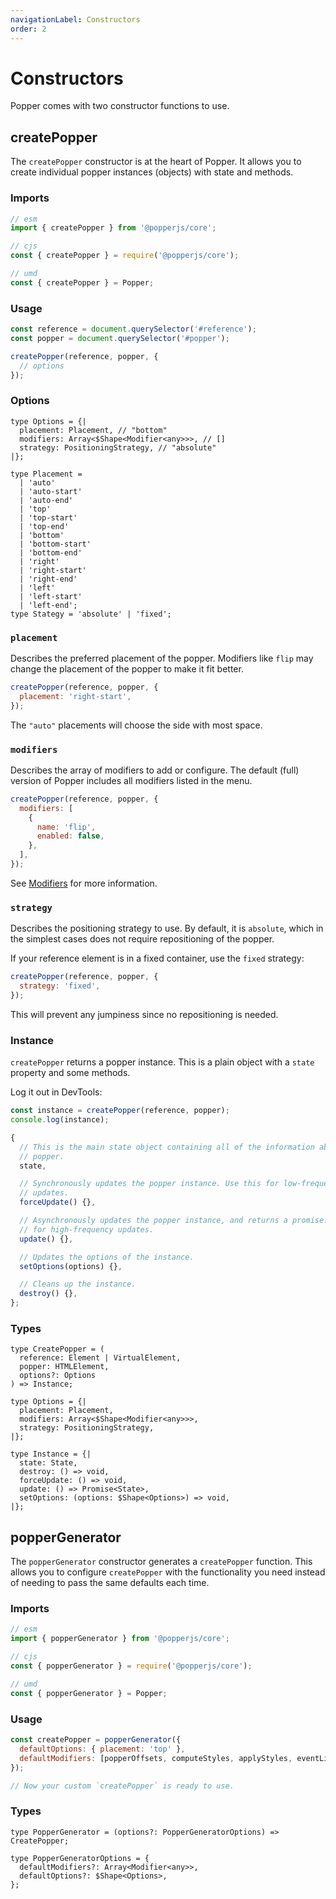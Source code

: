```yaml
---
navigationLabel: Constructors
order: 2
---
```


# Constructors

Popper comes with two constructor functions to use.

<x-ad />

## createPopper

The `createPopper` constructor is at the heart of Popper. It allows you to
create individual popper instances (objects) with state and methods.

### Imports

```js
// esm
import { createPopper } from '@popperjs/core';

// cjs
const { createPopper } = require('@popperjs/core');

// umd
const { createPopper } = Popper;
```

### Usage

```js
const reference = document.querySelector('#reference');
const popper = document.querySelector('#popper');

createPopper(reference, popper, {
  // options
});
```

### Options

```flow
type Options = {|
  placement: Placement, // "bottom"
  modifiers: Array<$Shape<Modifier<any>>>, // []
  strategy: PositioningStrategy, // "absolute"
|};

type Placement =
  | 'auto'
  | 'auto-start'
  | 'auto-end'
  | 'top'
  | 'top-start'
  | 'top-end'
  | 'bottom'
  | 'bottom-start'
  | 'bottom-end'
  | 'right'
  | 'right-start'
  | 'right-end'
  | 'left'
  | 'left-start'
  | 'left-end';
type Stategy = 'absolute' | 'fixed';
```

### `placement`

Describes the preferred placement of the popper. Modifiers like `flip` may
change the placement of the popper to make it fit better.

```js
createPopper(reference, popper, {
  placement: 'right-start',
});
```

The `"auto"` placements will choose the side with most space.

### `modifiers`

Describes the array of modifiers to add or configure. The default (full) version
of Popper includes all modifiers listed in the menu.

```js
createPopper(reference, popper, {
  modifiers: [
    {
      name: 'flip',
      enabled: false,
    },
  ],
});
```

See [Modifiers](/docs/modifiers) for more information.

### `strategy`

Describes the positioning strategy to use. By default, it is `absolute`, which
in the simplest cases does not require repositioning of the popper.

If your reference element is in a fixed container, use the `fixed` strategy:

```js
createPopper(reference, popper, {
  strategy: 'fixed',
});
```

This will prevent any jumpiness since no repositioning is needed.

### Instance

`createPopper` returns a popper instance. This is a plain object with a `state`
property and some methods.

Log it out in DevTools:

```js
const instance = createPopper(reference, popper);
console.log(instance);
```

```js
{
  // This is the main state object containing all of the information about the
  // popper.
  state,

  // Synchronously updates the popper instance. Use this for low-frequency
  // updates.
  forceUpdate() {},

  // Asynchronously updates the popper instance, and returns a promise. Use this
  // for high-frequency updates.
  update() {},

  // Updates the options of the instance.
  setOptions(options) {},

  // Cleans up the instance.
  destroy() {},
};
```

### Types

```flow
type CreatePopper = (
  reference: Element | VirtualElement,
  popper: HTMLElement,
  options?: Options
) => Instance;

type Options = {|
  placement: Placement,
  modifiers: Array<$Shape<Modifier<any>>>,
  strategy: PositioningStrategy,
|};

type Instance = {|
  state: State,
  destroy: () => void,
  forceUpdate: () => void,
  update: () => Promise<State>,
  setOptions: (options: $Shape<Options>) => void,
|};
```

## popperGenerator

The `popperGenerator` constructor generates a `createPopper` function. This
allows you to configure `createPopper` with the functionality you need instead
of needing to pass the same defaults each time.

### Imports

```js
// esm
import { popperGenerator } from '@popperjs/core';

// cjs
const { popperGenerator } = require('@popperjs/core');

// umd
const { popperGenerator } = Popper;
```

### Usage

```js
const createPopper = popperGenerator({
  defaultOptions: { placement: 'top' },
  defaultModifiers: [popperOffsets, computeStyles, applyStyles, eventListeners],
});

// Now your custom `createPopper` is ready to use.
```

### Types

```flow
type PopperGenerator = (options?: PopperGeneratorOptions) => CreatePopper;

type PopperGeneratorOptions = {
  defaultModifiers?: Array<Modifier<any>>,
  defaultOptions?: $Shape<Options>,
};
```
